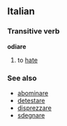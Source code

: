 ==Italian==
===Transitive verb===
'''odiare'''

#to [[hate]]

===See also===
*[[abominare]]
*[[detestare]]
*[[disprezzare]]
*[[sdegnare]]